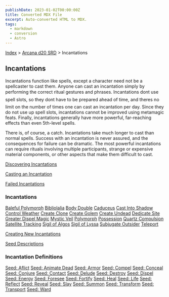 ```yaml
---
publishDate: 2023-01-02T00:00:00Z
title: Converted MDX File
excerpt: Auto-converted HTML to MDX.
tags:
  - markdown
  - conversion
  - Astro
---
```






[Index](-index) > [Arcana d20 SRD](arcana-d20-srd-index) > Incantations




## Incantations


Incantations function like spells, except a character need not be a spellcaster to cast them. Anyone can cast an incantation simply by performing the correct ritual gestures and phrases. Incantations dont use spell slots, so they dont have to be prepared ahead of time, and theres no limit on the number of times one can cast an incantation per day. Since they do not use up spell slots, incantations cannot be improved using metamagic feats. Finally, incantations generally have more powerful, far-reaching effects than even 5th-level spells.


There is, of course, a catch. Incantations take much longer to cast than normal spells. Success with an incantation is never assured, and the consequences for failure can be dramatic. The most powerful incantations can require rituals involving multiple participants, strange or expensive material components, or other aspects that make them difficult to cast.


[Discovering Incantations](arcana-d20-srd-incantations-discovering-incantations)


[Casting an Incantation](arcana-d20-srd-incantations-casting-an-incantation)


[Failed Incantations](arcana-d20-srd-incantations-failed-incantations)


### Incantations


[Baleful Polymorph](arcana-d20-srd-incantations-baleful-polymorph)
[Bibliolalia](arcana-d20-srd-incantations-bibliolalia)
[Body Double](arcana-d20-srd-incantations-body-double)
[Caduceus](arcana-d20-srd-incantations-caduceus)
[Cast Into Shadow](arcana-d20-srd-incantations-cast-into-shadow)
[Control Weather](arcana-d20-srd-incantations-control-weather)
[Create Clone](arcana-d20-srd-incantations-create-clone)
[Create Golem](arcana-d20-srd-incantations-create-golem)
[Create Undead](arcana-d20-srd-incantations-create-undead)
[Dedicate Site](arcana-d20-srd-incantations-dedicate-site)
[Greater Dispel Magic](arcana-d20-srd-incantations-greater-dispel-magic)
[Mystic Veil](arcana-d20-srd-incantations-mystic-veil)
[Polymorph](arcana-d20-srd-incantations-polymorph)
[Possession](arcana-d20-srd-incantations-possession)
[Quartz Compulsion](arcana-d20-srd-incantations-quartz-compulsion)
[Satellite Tracking](arcana-d20-srd-incantations-satellite-tracking)
[Sigil of Algos](arcana-d20-srd-incantations-sigil-of-algos)
[Sigil of Lyssa](arcana-d20-srd-incantations-sigil-of-lyssa)
[Subjugate Outsider](arcana-d20-srd-incantations-subjugate-outsider)
[Teleport](arcana-d20-srd-incantations-teleport)


[Creating New Incantations](arcana-d20-srd-incantations-creating-new-incantations)


[Seed Descriptions](arcana-d20-srd-incantations-seed-descriptions)


### Incantation Definitions


[Seed: Aflict](arcana-d20-srd-incantations-seed-afflict)
[Seed: Animate Dead](arcana-d20-srd-incantations-seed-animate-dead)
[Seed: Armor](arcana-d20-srd-incantations-seed-armor)
[Seed: Compel](arcana-d20-srd-incantations-seed-compel)
[Seed: Conceal](arcana-d20-srd-incantations-seed-conceal)
[Seed: Conjure](arcana-d20-srd-incantations-seed-conjure)
[Seed: Contact](arcana-d20-srd-incantations-seed-contact)
[Seed: Delude](arcana-d20-srd-incantations-seed-delude)
[Seed: Destroy](arcana-d20-srd-incantations-seed-destroy)
[Seed: Dispel](arcana-d20-srd-incantations-seed-dispel)
[Seed: Energy](arcana-d20-srd-incantations-seed-energy)
[Seed: Foresee](arcana-d20-srd-incantations-seed-foresee)
[Seed: Fortify](arcana-d20-srd-incantations-seed-fortify)
[Seed: Heal](arcana-d20-srd-incantations-seed-heal)
[Seed: Life](arcana-d20-srd-incantations-seed-life)
[Seed: Reflect](arcana-d20-srd-incantations-seed-reflect)
[Seed: Reveal](arcana-d20-srd-incantations-seed-reveal)
[Seed: Slay](arcana-d20-srd-incantations-seed-slay)
[Seed: Summon](arcana-d20-srd-incantations-seed-summon)
[Seed: Transform](arcana-d20-srd-incantations-seed-transform)
[Seed: Transport](arcana-d20-srd-incantations-seed-transport)
[Seed: Ward](arcana-d20-srd-incantations-seed-ward)



